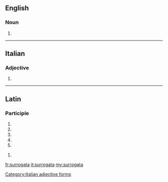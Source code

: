 ==English==

===Noun===
{{head|en|plural}}

# {{plural of|surrogatum|lang=en}}

----

==Italian==

===Adjective===
{{head|it|adjective form}}

# {{feminine of|surrogato|lang=it}}
[[Category:Italian adjective forms]]

----

==Latin==

===Participle===
{{la-part-form|surrogāta}}

# {{inflection of|surrogātus||nom|f|s|lang=la}}
# {{inflection of|surrogātus||nom|n|p|lang=la}}
# {{inflection of|surrogātus||acc|n|p|lang=la}}
# {{inflection of|surrogātus||voc|f|s|lang=la}}
# {{inflection of|surrogātus||voc|n|p|lang=la}}

{{la-part-form|surrogātā}}

# {{inflection of|surrogātus||abl|f|s|lang=la}}

[[fr:surrogata]]
[[it:surrogata]]
[[my:surrogata]]